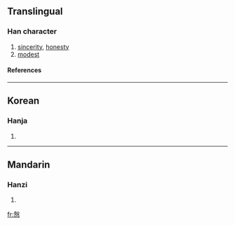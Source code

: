 {{see|悫|愨}}

==Translingual==
===Han character===
{{Han char|rn=61|rad=心|as=11|sn=15|four=|canj=土水心 (GEP)}}
# [[sincerity]], [[honesty]]
# [[modest]]
====References====
{{Han ref|kx=0399.140|dkj=11112|dj=0739.020|hdz=42341.020|uh=6164|ud=24932}}

----
==Korean==
===Hanja===
{{ko-hanja|hangeul=각|eumhun=|rv=gak|mr=kak|y=kak}}
# {{defn|Korean}}

----
==Mandarin==
===Hanzi===
{{cmn-hanzi|sim=悫|pin=[[què]] ([[que4]])|wg=ch'üeh<sup>4</sup>}}
# {{defn|Mandarin}}

[[fr:慤]]